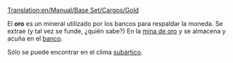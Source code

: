 [[Translation:en/Manual/Base Set/Cargos/Gold]]

{{es/Carga| carga  = Oro
| imagen =en/Gold.png| producida =[[es/Manual/Base Set/Industries/Mina de oro|Mina de oro]]
| aceptada  =[[es/Manual/Base Set/Industries/Banco|Banco]]
}}
El '''oro''' es un mineral utilizado por los bancos para respaldar la moneda. Se extrae (y tal vez se funde, ¿quién sabe?) En la [[es/Manual/Base Set/Industries/Mina de oro|mina de oro]] y se almacena y acuña en el [[es/Manual/Base Set/Industries/Banco|banco]].

Sólo se puede encontrar en el clima [[es/Manual/Clima|subártico]].